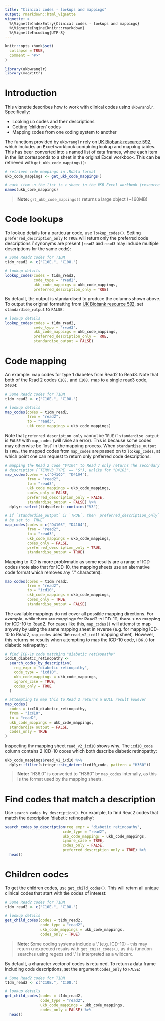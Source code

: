 ```yaml
---
title: "Clinical codes - lookups and mappings"
output: rmarkdown::html_vignette
vignette: >
  %\VignetteIndexEntry{Clinical codes - lookups and mappings}
  %\VignetteEngine{knitr::rmarkdown}
  %\VignetteEncoding{UTF-8}
---
```


```r
knitr::opts_chunk$set(
  collapse = TRUE,
  comment = "#>"
)
```

```r
library(ukbwranglr)
library(magrittr)
```

# Introduction

This vignette describes how to work with clinical codes using `ukbwranglr`. Specifically:

- Looking up codes and their descriptions
- Getting 'children' codes
- Mapping codes from one coding system to another

The functions provided by `ukbwranglr` rely on [UK Biobank resource 592](https://biobank.ndph.ox.ac.uk/ukb/refer.cgi?id=592), which includes an Excel workbook containing lookup and mapping tables. This has been converted into a named list of data frames, where each item in the list corresponds to a sheet in the original Excel workbook. This can be retrieved with `get_ukb_code_mappings()`:

```r
# retrieve code mappings in .Rdata format
ukb_code_mappings <- get_ukb_code_mappings()

# each item in the list is a sheet in the UKB Excel workbook (resource 592)
names(ukb_code_mappings)
```

> **Note:** `get_ukb_code_mappings()` returns a large object (~460MB)

# Code lookups

To lookup details for a particular code, use `lookup_codes()`. Setting `preferred_description_only` to `TRUE` will return only the preferred code descriptions if synonyms are present (`read2` and `read3` may include multiple descriptions for the same code):

```r
# Some Read2 codes for T1DM
t1dm_read2 <- c("C10E.", "C108.")

# lookup details
lookup_codes(codes = t1dm_read2,
             code_type = "read2",
             ukb_code_mappings = ukb_code_mappings,
             preferred_description_only = TRUE)
```
By default, the output is standardised to produce the columns shown above. To output the original formatting from [UK Biobank resource 592](https://biobank.ndph.ox.ac.uk/ukb/refer.cgi?id=592), set `standardise_output` to `FALSE`:

```r
# lookup details
lookup_codes(codes = t1dm_read2,
             code_type = "read2",
             ukb_code_mappings = ukb_code_mappings,
             preferred_description_only = TRUE,
             standardise_output = FALSE)
```

# Code mapping

An example: map codes for type 1 diabetes from Read2 to Read3. Note that both of the Read 2 codes `C10E.` and `C108.` map to a single read3 code, `X40J4`:

```r
# Some Read2 codes for T1DM
t1dm_read2 <- c("C10E.", "C108.")

# lookup details
map_codes(codes = t1dm_read2, 
          from = "read2", 
          to = "read3", 
          ukb_code_mappings = ukb_code_mappings)
```

Note that `preferred_description_only` cannot be `TRUE` if `standardise_output` is `FALSE` with `map_codes` (will raise an error). This is because some codes may otherwise be 'lost' in the mapping process. When `standardise_output` is `TRUE`, the mapped codes from `map_codes` are passed on to `lookup_codes`, at which point one can request to return only preferred code descriptions:

```r
# mapping the Read 2 code "D4104" to Read 3 only returns the secondary Read 3
# description (`TERMV3_TYPE` == "S"), unlike for "D4103". 
map_codes(codes = c("D4103", "D4104"), 
          from = "read2", 
          to = "read3", 
          ukb_code_mappings = ukb_code_mappings, 
          codes_only = FALSE,
          preferred_description_only = FALSE,
          standardise_output = FALSE) %>% 
  dplyr::select(tidyselect::contains("V3"))
```

```r
# if `standardise_output` is `TRUE`, then `preferred_description_only` may also
# be set to `TRUE`
map_codes(codes = c("D4103", "D4104"), 
          from = "read2", 
          to = "read3", 
          ukb_code_mappings = ukb_code_mappings, 
          codes_only = FALSE,
          preferred_description_only = TRUE,
          standardise_output = TRUE)
```

Mapping to ICD is more problematic as some results are a range of ICD codes (note also that for ICD-10, the mapping sheets use an alternative code format which removes any "." characters):

```r
map_codes(codes = t1dm_read2, 
          from = "read2", 
          to = "icd10", 
          ukb_code_mappings = ukb_code_mappings, 
          codes_only = TRUE,
          standardise_output = FALSE)
```

The available mappings do not cover all possible mapping directions. For example, while there are mappings for Read2 to ICD-10, there is no mapping for ICD-10 to Read2. For cases like this, `map_codes()` will attempt to map anyway by using the same mapping sheet in reverse (e.g. for mapping ICD-10 to Read2, `map_codes` uses the `read_v2_icd10` mapping sheet). However, this returns no results when attempting to map the ICD-10 code, `H36.0` for diabetic retinopathy:

```r
# find ICD-10 code matching "diabetic retinopathy"
icd10_diabetic_retinopathy <-
  search_codes_by_description(
    reg_expr = "diabetic retinopathy",
    code_type = "icd10",
    ukb_code_mappings = ukb_code_mappings,
    ignore_case = TRUE,
    codes_only = TRUE
  )

# attempting to map this to Read 2 returns a NULL result however
map_codes(
  codes = icd10_diabetic_retinopathy,
  from = "icd10",
  to = "read2",
  ukb_code_mappings = ukb_code_mappings,
  standardise_output = FALSE,
  codes_only = TRUE
)
```

Inspecting the mapping sheet `read_v2_icd10` shows why. The `icd10_code` column contains 2 ICD-10 codes which both describe diabetic retinopathy:

```r
ukb_code_mappings$read_v2_icd10 %>% 
  dplyr::filter(stringr::str_detect(icd10_code, pattern = "H360"))
```

> **Note:** "H36.0" is converted to "H360" by `map_codes` internally, as this is the format used by the mapping sheets.

# Find codes that match a description

Use `search_codes_by_description()`. For example, to find Read2 codes that match the description 'diabetic retinopathy':

```r
search_codes_by_description(reg_expr = "diabetic retinopathy", 
                          code_type = "read2", 
                          ukb_code_mappings = ukb_code_mappings, 
                          ignore_case = TRUE, 
                          codes_only = FALSE,
                          preferred_description_only = TRUE) %>% 
  head()
```

# Children codes

To get the children codes, use `get_child_codes()`. This will return all unique clinical codes that start with the codes of interest:

```r
# Some Read2 codes for T1DM
t1dm_read2 <- c("C10E.", "C108.")

# lookup details
get_child_codes(codes = t1dm_read2, 
                code_type = "read2", 
                ukb_code_mappings = ukb_code_mappings, 
                codes_only = TRUE)
```

> **Note:** Some coding systems include a '.' (e.g. ICD-10) - this may return unexpected results with `get_child_codes()`, as this function searches using regexs and '.' is interpreted as a wildcard.

By default, a character vector of codes is returned. To return a data frame including code descriptions, set the argument `codes_only` to `FALSE`:

```r
# Some Read2 codes for T1DM
t1dm_read2 <- c("C10E.", "C108.")

# lookup details
get_child_codes(codes = t1dm_read2, 
                code_type = "read2", 
                ukb_code_mappings = ukb_code_mappings, 
                codes_only = FALSE) %>% 
  head()
```
